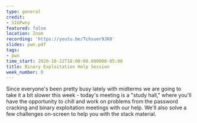 ```yaml
---
type: general
credit:
- SIGPwny
featured: false
location: Zoom
recording: 'https://youtu.be/Tchsuer9JK0'
slides: pwn.pdf
tags:
- pwn
time_start: 2020-10-22T18:00:00.000000-05:00
title: Binary Exploitation Help Session
week_number: 8
---
```

Since everyone's been pretty busy lately with midterms we are going to take it a bit slower this week - today's meeting is a "study hall," where you'll have the opportunity to chill and work on problems from the password cracking and binary exploitation meetings with our help. We'll also solve a few challenges on-screen to help you with the stack material.
